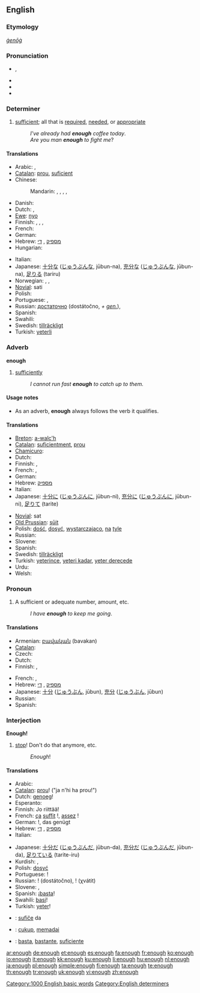 {{wikipedia|dab=enough (disambiguation)|enough}}
==English==

{{rank|nor|moment|however|228|enough|quite|brought|woman}}

===Etymology===
{{etyl|ang}} ''[[ġenōġ]]''

===Pronunciation===
* {{IPA|/ɪˈnʌf/}}, {{SAMPA|/I"nVf/}}
* {{audio|en-us-enough.ogg|Audio (US)}}
* {{rhymes|ʌf}}
* {{hyphenation|e|nough}}

===Determiner===
{{en-det}}

# [[sufficient]]; all that is [[required]], [[needed]], or [[appropriate]]
#: ''I've already had '''enough''' coffee today''.
#: ''Are you man '''enough''' to fight me''?

====Translations====
{{trans-top|sufficient}}
* Arabic: {{t|ar|‏كاف|tr=kaaf|sc=Arab}}, {{t|ar|كفى|tr=kafaa|sc=Arab}}
* [[Catalan]]: [[prou]], [[suficient]]
* Chinese:
*: Mandarin: {{t-|cmn|夠|sc=Hani|xs=Mandarin}}, {{t-|cmn|够|tr=gòu|sc=Hani|xs=Mandarin}}, {{t|cmn|足夠|sc=Hani|xs=Mandarin}}, {{t|cmn|足够|tr=zúgòu|sc=Hani|xs=Mandarin}}, {{t-|cmn|足|tr=zú|sc=Hani|xs=Mandarin}}
* Danish: {{t-|da|nok}}
* Dutch: {{t+|nl|genoeg}}, {{t+|nl|voldoende}}
* [[Ewe]]: [[nyo]]
* Finnish: {{t+|fi|tarpeeksi}}, {{t-|fi|riittävästi}}, {{t-|fi|kylliksi}},  {{t-|fi|kyllin}}
* French: {{t+|fr|assez}}
* German: {{t+|de|genug}}
* Hebrew: [[מספיק]] {{romanization of Hebrew|maspík}}, [[די]] {{romanization of Hebrew|dái}}
* Hungarian: {{t+|hu|elég}}
{{trans-mid}}
* Italian: {{t+|it|abbastanza}}
* Japanese: [[十分な]] ([[じゅうぶんな]], jūbun-na), [[充分な]] ([[じゅうぶんな]], jūbun-na), [[足りる]] (tariru)
* Norwegian: {{t-|no|nok}}, {{t|no|tilstrekkelig}}, {{t|no|fyllestgjørende}}
* [[Novial]]: sati
* Polish: {{t+|pl|dość}}
* Portuguese: {{t+|pt|bastante}}, {{t+|pt|suficiente}}
* Russian: [[достаточно]] (dostátočno, ''+ [[genitive case|gen.]]''),  {{t|ru|довольно|tr=dovól’no|sc=Cyrl}}
* Spanish: {{t-|es|bastante}}
* Swahili: {{t+|sw|basi|xs=Swahili}}
* Swedish: [[tillräckligt]]
* Turkish: [[yeterli]]
{{trans-bottom}}

===Adverb===
'''enough'''

# [[sufficiently]]
#: ''I cannot run fast '''enough''' to catch up to them.''

====Usage notes====
* As an adverb, '''enough''' always follows the verb it qualifies.

====Translations====
{{trans-top|sufficiently}}
* [[Breton]]: [[a-walc'h]]
* [[Catalan]]: [[suficientment]], [[prou]]
* [[Chamicuro]]: {{tø|ccc|ma'sha}}
* Dutch: {{t+|nl|genoeg}}
* Finnish: {{t+|fi|tarpeeksi}}, {{t-|fi|kyllin}}
* French: {{t+|fr|suffisamment}}, {{t+|fr|assez}}
* German: {{t+|de|genug}}
* Hebrew: [[מספיק]] {{romanization of Hebrew|maspík}}
* Italian: {{t+|it|abbastanza}}
* Japanese: [[十分に]] ([[じゅうぶんに]], jūbun-ni), [[充分に]] ([[じゅうぶんに]], jūbun-ni), [[足りて]] (tarite)
{{trans-mid}}
* [[Novial]]: sat
* [[Old Prussian]]: [[sūit]]
* Polish: [[dość]], [[dosyć]], [[wystarczająco]], [[na]] [[tyle]]
* Russian: {{t+|ru|достаточно|tr=dostátočno|sc=Cyrl}}
* Slovene: {{t+|sl|dovolj}}
* Spanish: {{t-|es|suficientemente}}
* Swedish: [[tillräckligt]]
* Turkish: [[yeterince]], [[yeteri kadar]], [[yeter derecede]]
* Urdu: {{t-|ur|کافی|sc=ur-Arab|xs=Urdu}}
* Welsh: {{t|cy|gwala}}
{{trans-bottom}}

===Pronoun===
{{en-pron}}

# A sufficient or adequate number, amount, etc.
#: ''I have '''enough''' to keep me going''.

====Translations====
{{trans-top|a sufficient or adequate number, amount, etc}}
* Armenian: [[բավական]] (bavakan)
* [[Catalan]]: {{t-|ca|prou}}
* Czech: {{t|cs|dost}}
* Dutch: {{t+|nl|genoeg}}
* Finnish: {{t+|fi|tarpeeksi}}, {{t-|fi|riittävästi}}
{{trans-mid}}
* French: {{t+|fr|suffisamment}}, {{t+|fr|assez}}
* Hebrew: [[מספיק]] {{romanization of Hebrew|maspík}}, [[די]] {{romanization of Hebrew|dái}}
* Japanese: [[十分]] ([[じゅうぶん]], jūbun), [[充分]] ([[じゅうぶん]], jūbun)
* Russian: {{t|ru|достаточно|tr=dostátočno|sc=Cyrl}}
* Spanish: {{t-|es|bastante}}
{{trans-bottom}}

===Interjection===
'''Enough!'''

# [[stop]]! Don't do that anymore, etc.
#: ''Enough''!

====Translations====
{{trans-top|stop!}}
* Arabic: {{t-|ar|مه|مَه|sc=Arab}}
* [[Catalan]]: [[prou]]! ("ja n'hi ha prou!")
* Dutch: [[genoeg]]!
* Esperanto: {{t-|eo|sufiĉe|xs=Esperanto}}
* Finnish: Jo riittää!
* French: [[ça]] [[suffit]] !, [[assez]] !
* German: {{t-|de|halt}}!, das genügt<!-- not wikified coz not sure if is set phrase -->
* Hebrew: [[מספיק]] {{romanization of Hebrew|maspík}}, [[די]] {{romanization of Hebrew|dái}}
* Italian: {{t+|it|basta}}
{{trans-mid}}
* Japanese: [[十分だ]] ([[じゅうぶんだ]], jūbun-da), [[充分だ]] ([[じゅうぶんだ]], jūbun-da), [[足りている]] (tarite-iru)
* Kurdish: {{t|ku|به‌س|tr=bes|sc=ku-Arab}}, {{t|ku|ته‌واو|tr=tewaw|sc=ku-Arab}}
* Polish: [[dosyć]]
* Portuguese: {{t+|pt|basta}}!
* Russian: {{t|ru|достаточно|sc=Cyrl}}! (dostátočno), {{t|ru|хватать|alt=хватит|sc=Cyrl}}! (χvátit)
* Slovene: {{t+|sl|dovolj}}, {{t-|sl|basta}}
* Spanish: ¡[[basta]]!
* Swahili: [[basi]]!
* Turkish: [[yeter]]!
{{trans-bottom}}

{{checktrans-top}}
* {{ttbc|Esperanto}}: [[sufiĉe]] da
* {{ttbc|Indonesian}}: [[cukup]], [[memadai]]
* {{ttbc|Spanish}}: [[basta]], [[bastante]], [[suficiente]]
{{checktrans-bottom}}

[[Category:1000 English basic words]]
[[Category:English determiners]]

[[ar:enough]]
[[de:enough]]
[[et:enough]]
[[es:enough]]
[[fa:enough]]
[[fr:enough]]
[[ko:enough]]
[[io:enough]]
[[it:enough]]
[[kk:enough]]
[[ku:enough]]
[[li:enough]]
[[hu:enough]]
[[nl:enough]]
[[ja:enough]]
[[pl:enough]]
[[simple:enough]]
[[fi:enough]]
[[ta:enough]]
[[te:enough]]
[[th:enough]]
[[tr:enough]]
[[uk:enough]]
[[vi:enough]]
[[zh:enough]]